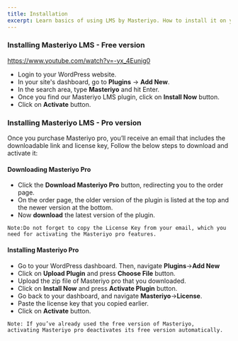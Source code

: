 ```yaml
---
title: Installation
excerpt: Learn basics of using LMS by Masteriyo. How to install it on your WordPress setup.
---
```


### Installing Masteriyo LMS - Free version

<Embed>https://www.youtube.com/watch?v=-yx_4Eunig0</Embed>

- Login to your WordPress website.
- In your site's dashboard, go to **Plugins** -> **Add New**.
- In the search area, type **Masteriyo** and hit Enter.
- Once you find our Masteriyo LMS plugin, click on **Install Now** button.
- Click on **Activate** button.

### Installing Masteriyo LMS - Pro version

Once you purchase Masteriyo pro, you’ll receive an email that includes the downloadable link and license key, Follow the below steps to download and activate it:
#### Downloading Masteriyo Pro
- Click the **Download Masteriyo Pro** button, redirecting you to the order page.
- On the order page, the older version of the plugin is listed at the top and the newer version at the bottom.
- Now **download** the latest version of the plugin.

```Note:Do not forget to copy the License Key from your email, which you need for activating the Masteriyo pro features.```

#### Installing Masteriyo Pro
- Go to your WordPress dashboard. Then, navigate **Plugins**->**Add New**
- Click on **Upload Plugin** and press **Choose File** button.
- Upload the zip file of Masteriyo pro that you downloaded.
- Click on **Install Now** and press **Activate Plugin** button.
- Go back to your dashboard, and navigate **Masteriyo**->**License**.
- Paste the license key that you copied earlier.
- Click on **Activate** button.

```Note: If you’ve already used the free version of Masteriyo,  activating Masteriyo pro deactivates its free version automatically.```

